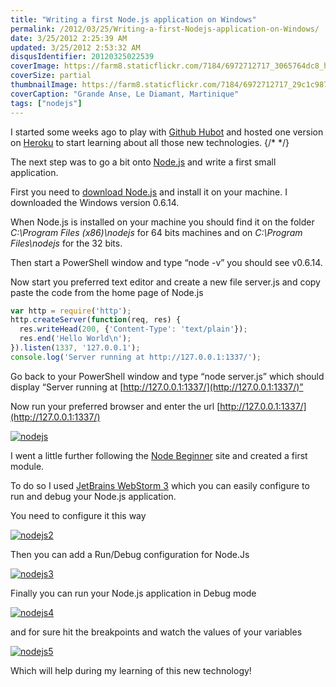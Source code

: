 ```yaml
---
title: "Writing a first Node.js application on Windows"
permalink: /2012/03/25/Writing-a-first-Nodejs-application-on-Windows/
date: 3/25/2012 2:25:39 AM
updated: 3/25/2012 2:53:32 AM
disqusIdentifier: 20120325022539
coverImage: https://farm8.staticflickr.com/7184/6972712717_3065764dc8_h.jpg
coverSize: partial
thumbnailImage: https://farm8.staticflickr.com/7184/6972712717_29c1c987ab_q.jpg
coverCaption: "Grande Anse, Le Diamant, Martinique"
tags: ["nodejs"]
---
```

I started some weeks ago to play with [Github Hubot](http://www.laurentkempe.com/post/Starting-TeamCity-builds-from-HipChat-using-Github-Hubot.aspx) and hosted one version on [Heroku](http://www.heroku.com/) to start learning about all those new technologies.
{/* <!-- more --> */}

The next step was to go a bit onto [Node.js](http://nodejs.org/) and write a first small application.

First you need to [download Node.js](http://nodejs.org/#download) and install it on your machine. I downloaded the Windows version 0.6.14.

When Node.js is installed on your machine you should find it on the folder *C:\Program Files (x86)\nodejs* for 64 bits machines and on *C:\Program Files\nodejs* for the 32 bits.

Then start a PowerShell window and type “node -v” you should see v0.6.14.

Now start you preferred text editor and create a new file server.js and copy paste the code from the home page of Node.js

```javascript
var http = require('http');
http.createServer(function(req, res) {
  res.writeHead(200, {'Content-Type': 'text/plain'});
  res.end('Hello World\n');
}).listen(1337, '127.0.0.1');
console.log('Server running at http://127.0.0.1:1337/');
```

Go back to your PowerShell window and type “node server.js” which should display “Server running at [http://127.0.0.1:1337/](http://127.0.0.1:1337/)”

Now run your preferred browser and enter the url [http://127.0.0.1:1337/](http://127.0.0.1:1337/)

[![nodejs](http://farm8.staticflickr.com/7055/7011307473_308a566b37_o.png)](http://www.flickr.com/photos/laurentkempe/7011307473/ "nodejs by Laurent Kempé, on Flickr")

I went a little further following the [Node Beginner](http://www.nodebeginner.org/) site and created a first module. 

    
To do so I used [JetBrains WebStorm 3](http://www.jetbrains.com/webstorm/) which you can easily configure to run and debug your Node.js application.

You need to configure it this way

[![nodejs2](http://farm8.staticflickr.com/7253/6865213052_0a80e9a449_o.png)](http://www.flickr.com/photos/laurentkempe/6865213052/ "nodejs2 by Laurent Kempé, on Flickr") 



Then you can add a Run/Debug configuration for Node.Js

[![nodejs3](http://farm8.staticflickr.com/7188/7011334891_f505c3d868_o.png)](http://www.flickr.com/photos/laurentkempe/7011334891/ "nodejs3 by Laurent Kempé, on Flickr") 



Finally you can run your Node.js application in Debug mode 

[![nodejs4](http://farm8.staticflickr.com/7226/7011339387_5c4e5b1472_o.png)](http://www.flickr.com/photos/laurentkempe/7011339387/ "nodejs4 by Laurent Kempé, on Flickr") 



and for sure hit the breakpoints and watch the values of your variables

[![nodejs5](http://farm8.staticflickr.com/7072/6865235082_e952e089c2_o.png)](http://www.flickr.com/photos/laurentkempe/6865235082/ "nodejs5 by Laurent Kempé, on Flickr") 



Which will help during my learning of this new technology!
